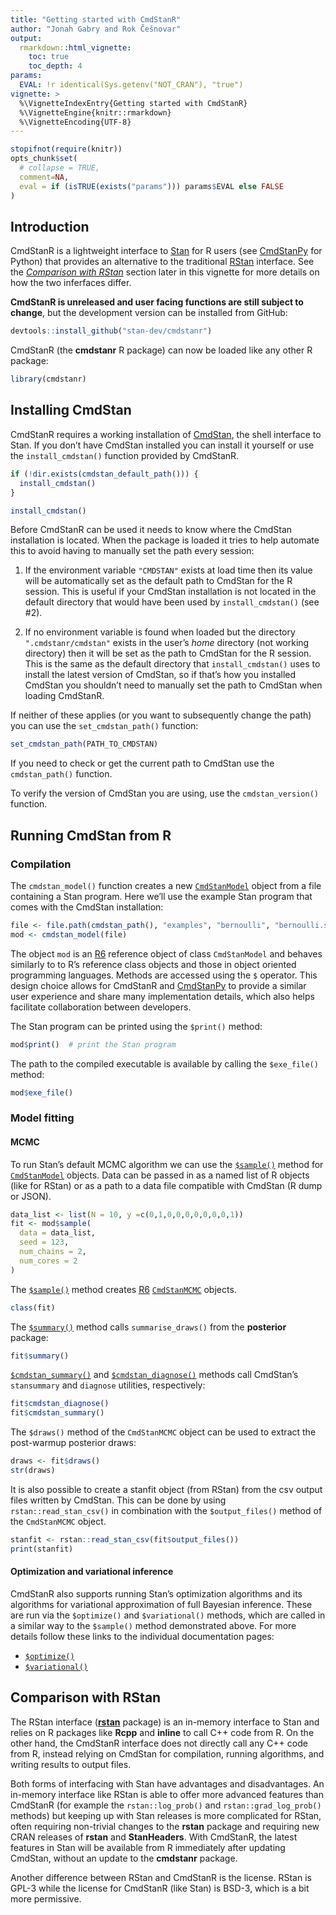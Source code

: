 ```yaml
---
title: "Getting started with CmdStanR"
author: "Jonah Gabry and Rok Češnovar"
output: 
  rmarkdown::html_vignette:
    toc: true
    toc_depth: 4
params:
  EVAL: !r identical(Sys.getenv("NOT_CRAN"), "true")
vignette: >
  %\VignetteIndexEntry{Getting started with CmdStanR}
  %\VignetteEngine{knitr::rmarkdown}
  %\VignetteEncoding{UTF-8}
---
```


```r
stopifnot(require(knitr))
opts_chunk$set(
  # collapse = TRUE,
  comment=NA,
  eval = if (isTRUE(exists("params"))) params$EVAL else FALSE
)
```


## Introduction

CmdStanR is a lightweight interface to [Stan](https://mc-stan.org) for R users
(see [CmdStanPy](https://github.com/stan-dev/cmdstanpy) for Python) that
provides an alternative to the traditional [RStan](https://mc-stan.org/rstan)
interface. See the [*Comparison with RStan*](#comparison-with-rstan) section
later in this vignette for more details on how the two inferfaces differ.

**CmdStanR is unreleased and user facing functions are still subject to change**, 
but the development version can be installed from GitHub:

```r
devtools::install_github("stan-dev/cmdstanr")
```

CmdStanR (the **cmdstanr** R package) can now be loaded like any other R package:

```r
library(cmdstanr)
```

## Installing CmdStan

CmdStanR requires a working installation of
[CmdStan](https://mc-stan.org/users/interfaces/cmdstan), the shell interface to
Stan. If you don't have CmdStan installed you can install it yourself or use the
`install_cmdstan()` function provided by CmdStanR.

```r
if (!dir.exists(cmdstan_default_path())) {
  install_cmdstan()
}
```
```r
install_cmdstan()
```

Before CmdStanR can be used it needs to know where the CmdStan installation is
located. When the package is loaded it tries to help automate this to avoid
having to manually set the path every session:

1. If the environment variable `"CMDSTAN"` exists at load time then its value
will be automatically set as the default path to CmdStan for the R session. This
is useful if your CmdStan installation is not located in the default directory
that would have been used by `install_cmdstan()` (see #2).

2. If no environment variable is found when loaded but the directory
`".cmdstanr/cmdstan"` exists in the user's *home* directory (not working
directory) then it will be set as the path to CmdStan for the R session. This is
the same as the default directory that `install_cmdstan()` uses to install the
latest version of CmdStan, so if that's how you installed CmdStan you shouldn't
need to manually set the path to CmdStan when loading CmdStanR.

If neither of these applies (or you want to subsequently change the path) you
can use the `set_cmdstan_path()` function:

```r
set_cmdstan_path(PATH_TO_CMDSTAN)
```

If you need to check or get the current path to CmdStan use the 
`cmdstan_path()` function.

To verify the version of CmdStan you are using, use the `cmdstan_version()`
function.

## Running CmdStan from R

### Compilation 

The `cmdstan_model()` function creates a new
[`CmdStanModel`](https://mc-stan.org/cmdstanr/reference/CmdStanModel.html)
object from a file containing a Stan program. Here we'll use the example Stan
program that comes with the CmdStan installation:

```r
file <- file.path(cmdstan_path(), "examples", "bernoulli", "bernoulli.stan")
mod <- cmdstan_model(file)
```

The object `mod` is an [R6](https://r6.r-lib.org/) reference object of class
`CmdStanModel` and behaves similarly to to R's reference class objects and those
in object oriented programming languages. Methods are accessed using the `$`
operator. This design choice allows for CmdStanR and
[CmdStanPy](https://github.com/stan-dev/cmdstanpy) to provide a similar user
experience and share many implementation details, which also helps facilitate
collaboration between developers.

The Stan program can be printed using the `$print()` method: 

```r
mod$print()  # print the Stan program
```

The path to the compiled executable is available by calling the `$exe_file()`
method:

```r
mod$exe_file()
```

### Model fitting

#### MCMC

To run Stan's default MCMC algorithm we can use the
[`$sample()`](https://mc-stan.org/cmdstanr/reference/model-method-sample.html)
method for
[`CmdStanModel`](https://mc-stan.org/cmdstanr/reference/CmdStanModel.html)
objects. Data can be passed in as a named list of R objects (like for RStan) or
as a path to a data file compatible with CmdStan (R dump or JSON).

```r
data_list <- list(N = 10, y =c(0,1,0,0,0,0,0,0,0,1))
fit <- mod$sample(
  data = data_list, 
  seed = 123, 
  num_chains = 2, 
  num_cores = 2
)
```

The
[`$sample()`](https://mc-stan.org/cmdstanr/reference/model-method-sample.html)
method creates [R6](https://r6.r-lib.org/)
[`CmdStanMCMC`](https://mc-stan.org/cmdstanr/reference/CmdStanMCMC.html)
objects.

```r
class(fit)
```

The [`$summary()`](https://mc-stan.org/cmdstanr/reference/fit-method-summary.html)
method calls `summarise_draws()` from the **posterior** package: 

```r
fit$summary()
```

[`$cmdstan_summary()`](https://mc-stan.org/cmdstanr/reference/fit-method-cmdstan_summary.html)
and
[`$cmdstan_diagnose()`](https://mc-stan.org/cmdstanr/reference/fit-method-cmdstan_summary.html)
methods call CmdStan's `stansummary` and `diagnose` utilities, respectively:

```r
fit$cmdstan_diagnose()
fit$cmdstan_summary()
```

The `$draws()` method of the `CmdStanMCMC` object can be used to extract
the post-warmup posterior draws:

```r
draws <- fit$draws()
str(draws)
```

It is also possible to create a stanfit object (from RStan) from the csv
output	files written by CmdStan. This can be done by using
`rstan::read_stan_csv()` in combination with the `$output_files()` method of the
`CmdStanMCMC` object.

```r
stanfit <- rstan::read_stan_csv(fit$output_files())
print(stanfit)
```

#### Optimization and variational inference

CmdStanR also supports running Stan's optimization algorithms and its algorithms
for variational approximation of full Bayesian inference. These are run via the
`$optimize()` and `$variational()` methods, which are called in a similar way to
the `$sample()` method demonstrated above. For more details follow these links
to the individual documentation pages:

* [`$optimize()`](https://mc-stan.org/cmdstanr/reference/model-method-optimize.html)
* [`$variational()`](https://mc-stan.org/cmdstanr/reference/model-method-variational.html)


## Comparison with RStan

The RStan interface ([**rstan**](https://mc-stan.org/rstan) package) is an
in-memory interface to Stan and relies on R packages like **Rcpp** and
**inline** to call C++ code from R. On the other hand, the CmdStanR interface does
not directly call any C++ code from R, instead relying on CmdStan for
compilation, running algorithms, and writing results to output files.

Both forms of interfacing with Stan have advantages and disadvantages. An
in-memory interface like RStan is able to offer more advanced features than
CmdStanR (for example the `rstan::log_prob()` and `rstan::grad_log_prob()`
methods) but keeping up with Stan releases is more complicated for RStan, often
requiring non-trivial changes to the **rstan** package and requiring new CRAN
releases of **rstan** and **StanHeaders**. With CmdStanR, the latest features in
Stan will be available from R immediately after updating CmdStan, without an
update to the **cmdstanr** package.

Another difference between RStan and CmdStanR is the license. RStan is GPL-3
while the license for CmdStanR (like Stan) is BSD-3, which is a bit more
permissive.

